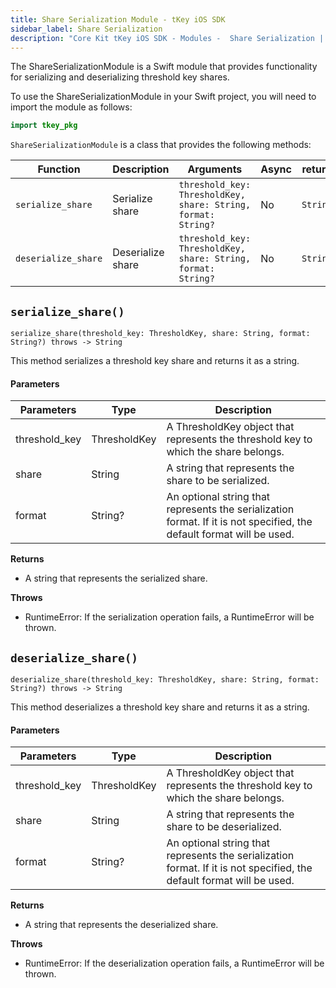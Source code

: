 ```yaml
---
title: Share Serialization Module - tKey iOS SDK
sidebar_label: Share Serialization
description: "Core Kit tKey iOS SDK - Modules -  Share Serialization | Documentation - Web3Auth"
---
```


The ShareSerializationModule is a Swift module that provides functionality for serializing and
deserializing threshold key shares.

To use the ShareSerializationModule in your Swift project, you will need to import the module as
follows:

```swift
import tkey_pkg
```

`ShareSerializationModule` is a class that provides the following methods:

| Function            | Description       | Arguments                                                     | Async | return   |
| ------------------- | ----------------- | ------------------------------------------------------------- | ----- | -------- |
| `serialize_share`   | Serialize share   | `threshold_key: ThresholdKey, share: String, format: String?` | No    | `String` |
| `deserialize_share` | Deserialize share | `threshold_key: ThresholdKey, share: String, format: String?` | No    | `String` |

## `serialize_share()`

`serialize_share(threshold_key: ThresholdKey, share: String, format: String?) throws -> String`

This method serializes a threshold key share and returns it as a string.

#### Parameters

| Parameters    | Type         | Description                                                                                                           |
| ------------- | ------------ | --------------------------------------------------------------------------------------------------------------------- |
| threshold_key | ThresholdKey | A ThresholdKey object that represents the threshold key to which the share belongs.                                   |
| share         | String       | A string that represents the share to be serialized.                                                                  |
| format        | String?      | An optional string that represents the serialization format. If it is not specified, the default format will be used. |

**Returns**

- A string that represents the serialized share.

**Throws**

- RuntimeError: If the serialization operation fails, a RuntimeError will be thrown.

## `deserialize_share()`

`deserialize_share(threshold_key: ThresholdKey, share: String, format: String?) throws -> String`

This method deserializes a threshold key share and returns it as a string.

#### Parameters

| Parameters    | Type         | Description                                                                                                           |
| ------------- | ------------ | --------------------------------------------------------------------------------------------------------------------- |
| threshold_key | ThresholdKey | A ThresholdKey object that represents the threshold key to which the share belongs.                                   |
| share         | String       | A string that represents the share to be deserialized.                                                                |
| format        | String?      | An optional string that represents the serialization format. If it is not specified, the default format will be used. |

**Returns**

- A string that represents the deserialized share.

**Throws**

- RuntimeError: If the deserialization operation fails, a RuntimeError will be thrown.

